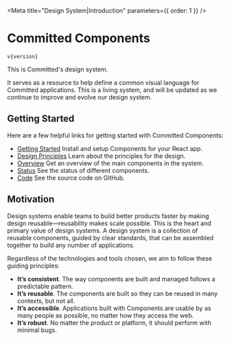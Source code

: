 
<Meta title="Design System|Introduction" parameters={{ order: 1 }} />

# Committed Components

<code>v{version}</code>

This is Committed's design system.

It serves as a resource to help define a common visual language for Committed applications.
This is a living system, and will be updated as we continue to improve and evolve our design system.

<!-- ## Sketch Kit

<ButtonLink href='https://github.com/pricelinelabs/design-system-sketch/releases/latest'>
  Download Sketch Kit
</ButtonLink> -->

## Getting Started

Here are a few helpful links for getting started with Committed Components:

- [Getting Started](/components/?path=/docs/design-system-getting-started--page) Install and setup Components for your React app.
- [Design Principles](/components/?path=/docs/design-system-design-principles--page) Learn about the principles for the design.
- [Overview](/components/?path=/docs/design-system-overview) Get an overview of the main components in the system.
- [Status](/components/?path=/docs/design-system-status--page) See the status of different components.
- [Code](https://github.com/commitd/components) See the source code on GitHub.

## Motivation

Design systems enable teams to build better products faster by making design reusable—reusability makes scale possible.
This is the heart and primary value of design systems. A design system is a collection of reusable components, guided by
clear standards, that can be assembled together to build any number of applications.

Regardless of the technologies and tools chosen, we aim to follow these guiding principles:

- **It’s consistent**. The way components are built and managed follows a predictable pattern.
- **It’s reusable**. The components are built so they can be reused in many contexts, but not all.
- **It’s accessible**. Applications built with Components are usable by as many people as possible, no matter how they access the web.
- **It’s robust**. No matter the product or platform, it should perform with minimal bugs.
